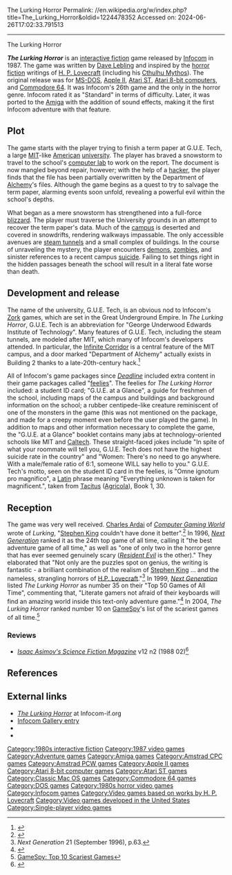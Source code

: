The Lurking Horror
Permalink: //en.wikipedia.org/w/index.php?title=The_Lurking_Horror&oldid=1224478352
Accessed on: 2024-06-26T17:02:33.791513



------
The Lurking Horror
{{Short description|1987 video game}}
{{Infobox video game
|title = The Lurking Horror
|image = Lurking Horror box art.jpg
|caption =
|developer = [[Infocom]]
|publisher = Infocom
|designer = [[Dave Lebling]]
|engine = [[Z-machine]]
|released = Release 203: May 6, 1987
Release 219: September 12, 1987<br>
Release 221: September 18, 1987
|genre = [[Interactive fiction]]
|modes = [[Single-player]]
|platforms = [[Amiga]], [[Amstrad CPC]]/[[Amstrad PCW|PCW]], [[Apple II]], [[Atari 8-bit]], [[Atari ST]], [[Commodore 64]]/[[Commodore 128|128]], [[Mac (computer)|Mac]], [[MS-DOS]].<ref>[http://adventure.if-legends.org/Infocom.html Adventureland] by Hans Persson and Stefan Meier</ref>
}}

'''''The Lurking Horror''''' is an [[interactive fiction]] game released by [[Infocom]] in 1987. The game was written by [[Dave Lebling]] and inspired by the [[horror fiction]] writings of [[H. P. Lovecraft]] (including his [[Cthulhu Mythos]]). The original release was for [[MS-DOS]], [[Apple II]], [[Atari ST]], [[Atari 8-bit computers]], and [[Commodore 64]]. It was Infocom's 26th game and the only in the horror genre. Infocom rated it as "Standard" in terms of difficulty. Later, it was ported to the [[Amiga]] with the addition of sound effects, making it the first Infocom adventure with that feature.

==Plot==
The game starts with the player trying to finish a term paper at G.U.E. Tech, a large [[Massachusetts Institute of Technology|MIT]]-like [[United States|American]] [[university]]. The player has braved a snowstorm to travel to the school's [[computer lab]] to work on the report. The document is now mangled beyond repair, however; with the help of a [[Security hacker|hacker]], the player finds that the file has been partially overwritten by the Department of [[Alchemy]]'s files. Although the game begins as a quest to try to salvage the term paper, alarming events soon unfold, revealing a powerful evil within the school's depths.

What began as a mere snowstorm has strengthened into a full-force [[blizzard]]. The player must traverse the University grounds in an attempt to recover the term paper's data.  Much of the [[campus]] is deserted and covered in snowdrifts, rendering walkways impassable. The only accessible avenues are [[utility tunnel|steam tunnels]] and a small complex of buildings. In the course of unraveling the mystery, the player encounters [[demon]]s, [[zombie]]s, and sinister references to a recent campus [[suicide]]. Failing to set things right in the hidden passages beneath the school will result in a literal fate worse than death.

==Development and release==
The name of the university, G.U.E. Tech, is an obvious nod to Infocom's [[Zork]] games, which are set in the Great Underground Empire. In ''The Lurking Horror'', G.U.E. Tech is an abbreviation for "George Underwood Edwards Institute of Technology". Many features of G.U.E. Tech, including the steam tunnels, are modeled after MIT, which many of Infocom's developers attended. In particular, the [[Infinite Corridor]] is a central feature of the MIT campus, and a door marked "Department of Alchemy" actually exists in Building 2 thanks to a late-20th-century hack.<ref>{{cite web | title = IHTFP Hack Gallery: Department of Alchemy Door | url = http://hacks.mit.edu/Hacks/by_year/1992/dept_alchemy/alchemy_door.html | access-date = 2008-03-01}}</ref>

All of Infocom's game packages since ''[[Deadline (1982 video game)|Deadline]]'' included extra content in their game packages called "[[feelies]]". The feelies for ''The Lurking Horror'' included: a student ID card; "G.U.E. at a Glance", a guide for freshmen of the school, including maps of the campus and buildings and background information on the school; a rubber centipede-like creature reminiscent of one of the monsters in the game (this was not mentioned on the package, and made for a creepy moment even before the user played the game). In addition to maps and other information necessary to complete the game, the "G.U.E. at a Glance" booklet contains many jabs at technology-oriented schools like MIT and [[California Institute of Technology|Caltech]]. These straight-faced jokes include "In spite of what your roommate will tell you, G.U.E. Tech does not have the highest suicide rate in the country" and "Women: There's no need to go anywhere. With a male/female ratio of 6:1, someone WILL say hello to you." G.U.E. Tech's motto, seen on the student ID card in the feelies, is "Omne ignotum pro magnifico", a [[Latin]] phrase meaning "Everything unknown is taken for magnificent.", taken from [[Tacitus]] ([[Agricola (book)|Agricola]]), Book 1, 30.

==Reception==
{{Video game reviews
| award1Pub = ''Computer and Video Games''
| award1 = C+VG Hit<ref>Game review, Computer & Video Games issue 71, September 1987, page 95</ref>
}}
The game was very well received. [[Charles Ardai]] of ''[[Computer Gaming World]]'' wrote of ''Lurking'', "[[Stephen King]] couldn't have done it better".<ref name="ardai198709">{{cite magazine | title=Titans of the Computer Gaming World / Part IV of V: Ardai on Infocom | magazine=Computer Gaming World | date=Aug–Sep 1987 | author=Ardai, Charles | pages=38}}</ref>  In 1996, ''[[Next Generation (magazine)|Next Generation]]'' ranked it as the 24th top game of all time, calling it "the best adventure game of all time," as well as "one of only two in the horror genre that has ever seemed genuinely scary (''[[Resident Evil (1996 video game)|Resident Evil]]'' is the other)." They elaborated that "Not only are the puzzles spot on genius, the writing is fantastic - a brilliant combination of the realism of [[Stephen King]] ... and the nameless, strangling horrors of [[H. P. Lovecraft|H.P. Lovecraft]]."<ref>''Next Generation'' 21 (September 1996), p.63.</ref> In 1999, ''[[Next Generation (magazine)|Next Generation]]'' listed ''The Lurking Horror'' as number 35 on their "Top 50 Games of All Time", commenting that, "Literate gamers not afraid of their keyboards will find an amazing world inside this text-only adventure game."<ref>{{cite magazine|title=Top 50 Games of All Time |magazine=[[Next Generation (magazine)|Next Generation]]|issue=50 |publisher=[[Imagine Media]] |date=February 1999|page=75}}</ref> In 2004, ''The Lurking Horror'' ranked number 10 on [[GameSpy]]'s list of the scariest games of all time.<ref>[http://www.gamespy.com/articles/561/561382p1.html GameSpy: Top 10 Scariest Games]</ref>

===Reviews===
*''[[Isaac Asimov's Science Fiction Magazine]]'' v12 n2 (1988 02)<ref>{{cite web | url=https://archive.org/details/Asimovs_v12n02_1988-02/page/n105/mode/2up | title=Asimov's v12n02 (1988 02) }}</ref>

==References==
{{reflist}}

==External links==
* [http://www.infocom-if.org/games/lurkingh/lurkingh.html ''The Lurking Horror''] at Infocom-if.org
* [http://infocom.elsewhere.org/gallery/lurking/lurking.html Infocom Gallery entry]
* {{abime|id=935}}
* {{IFDB|id=jhbd0kja1t57uop}}

{{Infocom games}}
{{DEFAULTSORT:Lurking Horror, The}}

[[Category:1980s interactive fiction]]
[[Category:1987 video games]]
[[Category:Adventure games]]
[[Category:Amiga games]]
[[Category:Amstrad CPC games]]
[[Category:Amstrad PCW games]]
[[Category:Apple II games]]
[[Category:Atari 8-bit computer games]]
[[Category:Atari ST games]]
[[Category:Classic Mac OS games]]
[[Category:Commodore 64 games]]
[[Category:DOS games]]
[[Category:1980s horror video games]]
[[Category:Infocom games]]
[[Category:Video games based on works by H. P. Lovecraft]]
[[Category:Video games developed in the United States]]
[[Category:Single-player video games]]